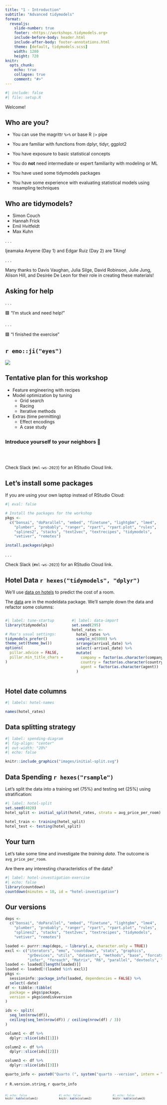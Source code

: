 ```yaml
---
title: "1 - Introduction"
subtitle: "Advanced tidymodels"
format:
  revealjs: 
    slide-number: true
    footer: <https://workshops.tidymodels.org>
    include-before-body: header.html
    include-after-body: footer-annotations.html
    theme: [default, tidymodels.scss]
    width: 1280
    height: 720
knitr:
  opts_chunk: 
    echo: true
    collapse: true
    comment: "#>"
---
```


```r
#| include: false
#| file: setup.R
```

::: r-fit-text
Welcome!
:::

## Who are you?

-   You can use the magrittr `%>%` or base R `|>` pipe

-   You are familiar with functions from dplyr, tidyr, ggplot2

-   You have exposure to basic statistical concepts

-   You do **not** need intermediate or expert familiarity with modeling or ML

-   You have used some tidymodels packages
 
-   You have some experience with evaluating statistical models using resampling techniques 

## Who are tidymodels?

-   Simon Couch
-   Hannah Frick
-   Emil Hvitfeldt
-   Max Kuhn

. . .

Ijeamaka Anyene (Day 1) and Edgar Ruiz (Day 2) are TAing!

. . .

Many thanks to Davis Vaughan, Julia Silge, David Robinson, Julie Jung, Alison Hill, and Desirée De Leon for their role in creating these materials!

## Asking for help

. . .

🟪 "I'm stuck and need help!"

. . .

🟩 "I finished the exercise"


## `r emo::ji("eyes")` {.annotation}

![](images/pointing.svg){.absolute top="0" right="0"}

## Tentative plan for this workshop

- Feature engineering with recipes
- Model optimization by tuning
  - Grid search
  - Racing
  - Iterative methods
- Extras (time permitting)
  - Effect encodings
  - A case study

##  {.center}

### Introduce yourself to your neighbors 👋

<br></br>

Check Slack (`#ml-ws-2023`) for an RStudio Cloud link.

## Let's install some packages

If you are using your own laptop instead of RStudio Cloud:

```r
#| eval: false

# Install the packages for the workshop
pkgs <- 
  c("bonsai", "doParallel", "embed", "finetune", "lightgbm", "lme4",
    "plumber", "probably", "ranger", "rpart", "rpart.plot", "rules",
    "splines2", "stacks", "text2vec", "textrecipes", "tidymodels", 
    "vetiver", "remotes")

install.packages(pkgs)
```

. . .

Check Slack (`#ml-ws-2023`) for an RStudio Cloud link.


## Hotel Data `r hexes("tidymodels", "dplyr")`

We'll use [data on hotels](https://www.sciencedirect.com/science/article/pii/S2352340918315191) to predict the cost of a room. 

The [data](https://modeldata.tidymodels.org/reference/hotel_rates.html) are in the modeldata package. We'll sample down the data and refactor some columns: 

:::: {.columns}

::: {.column width="40%"}

```r
#| label: tune-startup
library(tidymodels)

# Max's usual settings: 
tidymodels_prefer()
theme_set(theme_bw())
options(
  pillar.advice = FALSE, 
  pillar.min_title_chars = Inf
)
```

:::

::: {.column width="60%"}

```r
#| label: data-import
set.seed(295)
hotel_rates <- 
  hotel_rates %>% 
  sample_n(5000) %>% 
  arrange(arrival_date) %>% 
  select(-arrival_date) %>% 
  mutate(
    company = factor(as.character(company)),
    country = factor(as.character(country)),
    agent = factor(as.character(agent))
  )
```


:::

::::

## Hotel date columns

```r
#| labels: hotel-names

names(hotel_rates)
```


## Data splitting strategy

```r
#| label: spending-diagram
#| fig-align: "center"
#| out-width: "20%"
#| echo: false

knitr::include_graphics("images/initial-split.svg")
```


## Data Spending `r hexes("rsample")`

Let's split the data into a training set (75%) and testing set (25%) using stratification:

```r
#| label: hotel-split
set.seed(4028)
hotel_split <- initial_split(hotel_rates, strata = avg_price_per_room)

hotel_train <- training(hotel_split)
hotel_test <- testing(hotel_split)
```



## Your turn {transition="slide-in"}

Let's take some time and investigate the _training data_. The outcome is `avg_price_per_room`. 

Are there any interesting characteristics of the data?

```r
#| label: hotel-investigation-exercise
#| echo: false
library(countdown)
countdown(minutes = 10, id = "hotel-investigation")
```

## Our versions

```r
deps <- 
  c("bonsai", "doParallel", "embed", "finetune", "lightgbm", "lme4",
    "plumber", "probably", "ranger", "rpart", "rpart.plot", "rules",
    "splines2", "stacks", "text2vec", "textrecipes", "tidymodels", 
    "vetiver", "remotes")

loaded <- purrr::map(deps, ~ library(.x, character.only = TRUE))
excl <- c("iterators", "emo", "countdown", "stats", "graphics", 
          "grDevices", "utils", "datasets", "methods", "base", "forcats", 
          "infer", "foreach", "Matrix", "R6", "parallel", "devtools", "usethis")
loaded <- loaded[[length(loaded)]]
loaded <- loaded[!(loaded %in% excl)]
pkgs <- 
  sessioninfo::package_info(loaded, dependencies = FALSE) %>% 
  select(-date)
df <- tibble::tibble(
  package = pkgs$package,
  version = pkgs$ondiskversion
)

ids <- split(
  seq_len(nrow(df)), 
  ceiling(seq_len(nrow(df)) / ceiling(nrow(df) / 3))
)

column1 <- df %>%
  dplyr::slice(ids[[1]])

column2 <- df %>%
  dplyr::slice(ids[[2]])

column3 <- df %>%
  dplyr::slice(ids[[3]])

quarto_info <- paste0("Quarto (", system("quarto --version", intern = TRUE), ")")
```

`r R.version.string`, `r quarto_info`

::: {.columns style="font-size:0.7em;"}
::: {.column width="33%"}
```r
#| echo: false
knitr::kable(column1)
```
:::

::: {.column width="33%"}
```r
#| echo: false
knitr::kable(column2)
```
:::

::: {.column width="33%"}
```r
#| echo: false
knitr::kable(column3)
```
:::
:::
